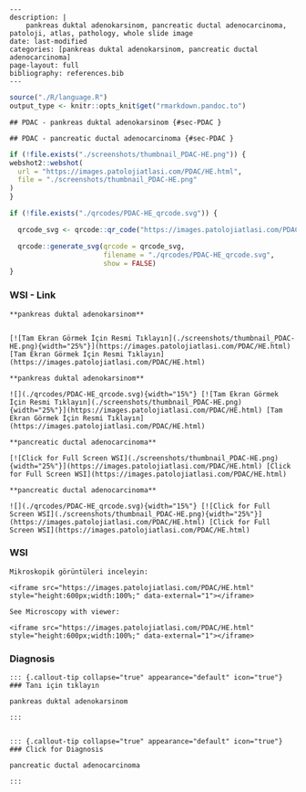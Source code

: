 

```comment
---
description: |
    pankreas duktal adenokarsinom, pancreatic ductal adenocarcinoma, patoloji, atlas, pathology, whole slide image
date: last-modified
categories: [pankreas duktal adenokarsinom, pancreatic ductal adenocarcinoma]
page-layout: full
bibliography: references.bib
---
```



```r
source("./R/language.R")
output_type <- knitr::opts_knit$get("rmarkdown.pandoc.to")
```


```asis
## PDAC - pankreas duktal adenokarsinom {#sec-PDAC }
```


```asis
## PDAC - pancreatic ductal adenocarcinoma {#sec-PDAC }
```






```r
if (!file.exists("./screenshots/thumbnail_PDAC-HE.png")) {
webshot2::webshot(
  url = "https://images.patolojiatlasi.com/PDAC/HE.html",
  file = "./screenshots/thumbnail_PDAC-HE.png"
)
}
```



```r
if (!file.exists("./qrcodes/PDAC-HE_qrcode.svg")) {

  qrcode_svg <- qrcode::qr_code("https://images.patolojiatlasi.com/PDAC/HE.html")

  qrcode::generate_svg(qrcode = qrcode_svg,
                       filename = "./qrcodes/PDAC-HE_qrcode.svg",
                       show = FALSE)
}
```











::::: panel-tabset


### WSI - Link








:::: {.content-hidden when-format="pdf"}


```asis

**pankreas duktal adenokarsinom**


[![Tam Ekran Görmek İçin Resmi Tıklayın](./screenshots/thumbnail_PDAC-HE.png){width="25%"}](https://images.patolojiatlasi.com/PDAC/HE.html) [Tam Ekran Görmek İçin Resmi Tıklayın](https://images.patolojiatlasi.com/PDAC/HE.html)

```

::::


:::: {.content-visible when-format="pdf"}

```asis

**pankreas duktal adenokarsinom**

![](./qrcodes/PDAC-HE_qrcode.svg){width="15%"} [![Tam Ekran Görmek İçin Resmi Tıklayın](./screenshots/thumbnail_PDAC-HE.png){width="25%"}](https://images.patolojiatlasi.com/PDAC/HE.html) [Tam Ekran Görmek İçin Resmi Tıklayın](https://images.patolojiatlasi.com/PDAC/HE.html)

```



::::




:::: {.content-hidden when-format="pdf"}


```asis

**pancreatic ductal adenocarcinoma**

[![Click for Full Screen WSI](./screenshots/thumbnail_PDAC-HE.png){width="25%"}](https://images.patolojiatlasi.com/PDAC/HE.html) [Click for Full Screen WSI](https://images.patolojiatlasi.com/PDAC/HE.html)

```

::::


:::: {.content-visible when-format="pdf"}

```asis

**pancreatic ductal adenocarcinoma**

![](./qrcodes/PDAC-HE_qrcode.svg){width="15%"} [![Click for Full Screen WSI](./screenshots/thumbnail_PDAC-HE.png){width="25%"}](https://images.patolojiatlasi.com/PDAC/HE.html) [Click for Full Screen WSI](https://images.patolojiatlasi.com/PDAC/HE.html)

```


::::







### WSI








```asis
Mikroskopik görüntüleri inceleyin:

<iframe src="https://images.patolojiatlasi.com/PDAC/HE.html" style="height:600px;width:100%;" data-external="1"></iframe>

```





```asis

See Microscopy with viewer:

<iframe src="https://images.patolojiatlasi.com/PDAC/HE.html" style="height:600px;width:100%;" data-external="1"></iframe>

```





### Diagnosis


```asis


::: {.callout-tip collapse="true" appearance="default" icon="true"}
### Tanı için tıklayın

pankreas duktal adenokarsinom

:::


```


```asis


::: {.callout-tip collapse="true" appearance="default" icon="true"}
### Click for Diagnosis

pancreatic ductal adenocarcinoma

:::

```









:::::













